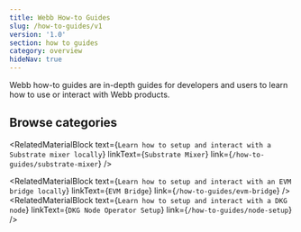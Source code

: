 ```yaml
---
title: Webb How-to Guides
slug: /how-to-guides/v1
version: '1.0'
section: how to guides
category: overview
hideNav: true
---
```


Webb how-to guides are in-depth guides for developers and users to learn how to use or interact with Webb products.

## Browse categories

<RelatedMaterialBlock
  text={`Learn how to setup and interact with a Substrate mixer locally`}
  linkText={`Substrate Mixer`}
  link={`/how-to-guides/substrate-mixer`}
/>

<RelatedMaterialBlock
  text={`Learn how to setup and interact with an EVM bridge locally`}
  linkText={`EVM Bridge`}
  link={`/how-to-guides/evm-bridge`}
/>
<RelatedMaterialBlock
  text={`Learn how to setup and interact with a DKG node`}
  linkText={`DKG Node Operator Setup`}
  link={`/how-to-guides/node-setup`}
/>

